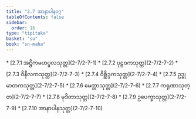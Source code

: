 ```yaml
---
title: "2.7 အာနာပါနဝဂ္ဂ"
tableOfContents: false
sidebar:
  order: 16
type: "tipitaka"
basket: "su"
book: "sn-maha"
---
```



<DynamicBreadcrumb />



<TableOfContents book="sn-maha" section="2.7">
* [2.7.1 အဋ္ဌိကမဟပ္ဖလသုတ္တ](2-7/2-7-1)
* [2.7.2 ပုဠဝကသုတ္တ](2-7/2-7-2)
* [2.7.3 ဝိနီလကသုတ္တ](2-7/2-7-3)
* [2.7.4 ဝိစ္ဆိဒ္ဒကသုတ္တ](2-7/2-7-4)
* [2.7.5 ဥဒ္ဓုမာတကသုတ္တ](2-7/2-7-5)
* [2.7.6 မေတ္တာသုတ္တ](2-7/2-7-6)
* [2.7.7 ကရုဏာသုတ္တ](2-7/2-7-7)
* [2.7.8 မုဒိတာသုတ္တ](2-7/2-7-8)
* [2.7.9 ဥပေက္ခာသုတ္တ](2-7/2-7-9)
* [2.7.10 အာနာပါနသုတ္တ](2-7/2-7-10)
</TableOfContents>